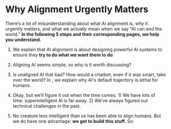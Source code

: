
# Why Alignment Urgently Matters

<Promise>
  There’s a lot of misunderstanding about what AI alignment is, why it urgently
  matters, and what we actually mean when we say “AI can end the world.”
  <b>
    In the following 5 steps and their corresponding pages, we help you
    understand.
  </b>
</Promise>

1. <LinkBadge
     link="/understanding-alignment"
     text="What exactly is AI “alignment”?"
   /> We explain that AI alignment is about designing powerful AI systems to ensure
   they **try to do what we want them to do**.

2. Aligning AI seems simple, so why is it worth discussing? <LinkBadge link="/why-alignment-is-difficult" text="Why is alignment difficult?" />

3. Is unaligned AI that bad? How would a chatbot, even if it was smart, take over the world? In <LinkBadge link="/superintelligence-default-dangerous" text="Superintelligence: default dangerous" />, we explain why AI's default trajectory is lethal for humans.

4. Okay, but we’ll figure it out when the time comes. 1) We have lots of time: superintelligent AI is far away. 2) We’ve always figured out technical challenges in the past. <LinkBadge link="/why-this-is-urgent" text="Why is this urgent?" />

5. No creature less intelligent than us has been able to align humans. But we do have one advantage: <b>we get to build this stuff.</b> So: <LinkBadge link="/how-we-align" text="How we actually align AI?" />
